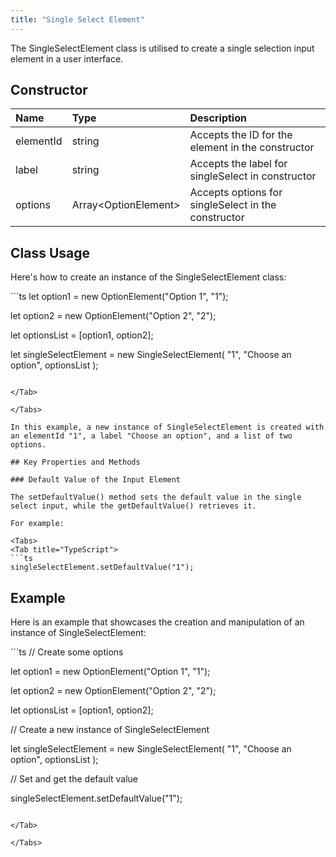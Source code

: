 ```yaml
---
title: "Single Select Element"
---
```


The SingleSelectElement class is utilised to create a single selection input element in a user interface.

## Constructor

| Name      | Type                  | Description                                         |
| :--------- | :--------------------- | :--------------------------------------------------- |
| elementId | string                | Accepts the ID for the element in the constructor   |
| label     | string                | Accepts the label for singleSelect in constructor   |
| options   | Array\<OptionElement> | Accepts options for singleSelect in the constructor |

## Class Usage

Here's how to create an instance of the SingleSelectElement class:

<Tabs>
<Tab title="TypeScript">
```ts
let option1 = new OptionElement("Option 1", "1");

let option2 = new OptionElement("Option 2", "2");

let optionsList = [option1, option2];

let singleSelectElement = new SingleSelectElement(
  "1",
  "Choose an option",
  optionsList
);
```

</Tab>

</Tabs>

In this example, a new instance of SingleSelectElement is created with an elementId "1", a label "Choose an option", and a list of two options.

## Key Properties and Methods

### Default Value of the Input Element

The setDefaultValue() method sets the default value in the single select input, while the getDefaultValue() retrieves it.

For example:

<Tabs>
<Tab title="TypeScript">
```ts
singleSelectElement.setDefaultValue("1");
```

</Tab>

</Tabs>

## Example

Here is an example that showcases the creation and manipulation of an instance of SingleSelectElement:

<Tabs>
<Tab title="TypeScript">
```ts
// Create some options

let option1 = new OptionElement("Option 1", "1");

let option2 = new OptionElement("Option 2", "2");

let optionsList = [option1, option2];

// Create a new instance of SingleSelectElement

let singleSelectElement = new SingleSelectElement(
  "1",
  "Choose an option",
  optionsList
);

// Set and get the default value

singleSelectElement.setDefaultValue("1");
```

</Tab>

</Tabs>
